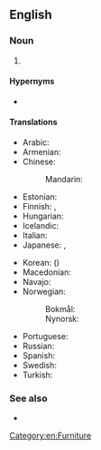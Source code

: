 ==English==

===Noun===
{{en-noun}}

# {{def|A [[table]] on which [[dinner]] (or other [[food]]) is served and eaten, particularly in a [[home]].}}

====Hypernyms====
* {{l|en|table}}

====Translations====
{{trans-top|table on which dinner is served}}
* Arabic: {{t-needed|ar}}
* Armenian: {{t+|hy|ճաշասեղան}}
* Chinese:
*: Mandarin: {{t+|cmn|餐桌|tr=cānzhuō|sc=Hani}}
* Estonian: {{t+|et|söögilaud}}
* Finnish: {{t+|fi|ruokapöytä}}, {{t|fi|päivällispöytä}}
* Hungarian: {{t|hu|étkezőasztal}}
* Icelandic: {{t+|is|matarborð|n}}
* Italian: {{t|it|tavolo da cena|m}}
* Japanese: {{t+|ja|食卓|tr=しょくたく, shokutaku}}, {{t|ja|ディナーテーブル|tr=dinātēburu}}
{{trans-mid}}
* Korean: {{t+|ko|식탁}} ({{t+|ko|食卓|sc=Hani}})
* Macedonian: {{t|mk|трпезариска маса|f|tr=trpezáriska mása}}
* Navajo: {{t|nv|bikááʼ adání}}
* Norwegian:
*: Bokmål: {{t|nb|middagsbord|n}}
*: Nynorsk: {{t|nn|middagsbord|n}}
* Portuguese: {{t|pt|[[mesa]] [[de]] [[jantar]]|f}}
* Russian: {{t+|ru|обе́денный стол|m}}
* Spanish: {{t|es|mesa de comedor|f}}
* Swedish: {{t+|sv|middagsbord|n}}
* Turkish: {{t+|tr|sofra}}
{{trans-bottom}}

===See also===
* {{l|en|dining table}}

[[Category:en:Furniture]]